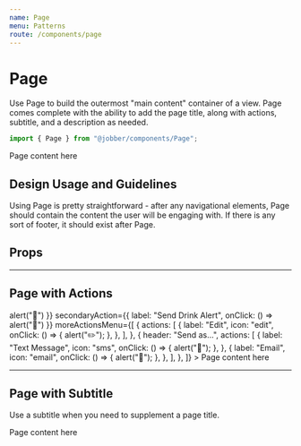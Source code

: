 ```yaml
---
name: Page
menu: Patterns
route: /components/page
---
```



# Page

<ComponentStatus stage="ready" responsive="yes" accessible="yes" />

Use Page to build the outermost "main content" container of a view. Page comes
complete with the ability to add the page title, along with actions, subtitle,
and a description as needed.

```ts
import { Page } from "@jobber/components/Page";
```

<Playground>
  <Page
    title="Notifications"
    intro="Improve job completion rates, stop chasing payments, and boost your customer service by automatically communicating with your clients at key points before, during, and after a job. Read more about Notifications by visiting our [Help Center](https://help.getjobber.com/hc/en-us/articles/115009737128)."
  >
    <Text>Page content here</Text>
  </Page>
</Playground>

## Design Usage and Guidelines

Using Page is pretty straightforward - after any navigational elements, Page
should contain the content the user will be engaging with. If there is any sort
of footer, it should exist after Page.

## Props

<Props of={Page} />

---

## Page with Actions

<Playground>
  <Page
    title="Notification Settings"
    intro="This isn't just talk. Get into action with some buttons and menus."
    primaryAction={{ label: "Send Food Alert", onClick: () => alert("🥨") }}
    secondaryAction={{ label: "Send Drink Alert", onClick: () => alert("🍹") }}
    moreActionsMenu={[
      {
        actions: [
          {
            label: "Edit",
            icon: "edit",
            onClick: () => {
              alert("✏️");
            },
          },
        ],
      },
      {
        header: "Send as...",
        actions: [
          {
            label: "Text Message",
            icon: "sms",
            onClick: () => {
              alert("📱");
            },
          },
          {
            label: "Email",
            icon: "email",
            onClick: () => {
              alert("📨");
            },
          },
        ],
      },
    ]}
  >
    <Content>
      <Text>Page content here</Text>
    </Content>
  </Page>
</Playground>

---

## Page with Subtitle

Use a subtitle when you need to supplement a page title.

<Playground>
  <Page
    title="Notifications"
    subtitle="Notify me of all the work"
    intro="Improve job completion rates, stop chasing payments, and boost your customer service by automatically communicating with your clients at key points before, during, and after a job. Read more about Notifications by visiting our [Help Center](https://help.getjobber.com/hc/en-us/articles/115009737128)."
  >
    <Text>Page content here</Text>
  </Page>
</Playground>
